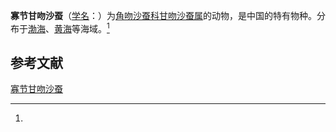 {{Speciesbox
| name = 寡节甘吻沙蚕
| status = 
| status_system = 
| image = 
| genus = Glycinde
| species = gurjanovae
| authority = (Uschakov et Wu, 1962)<ref name='id10491'>{{cite web| url =http://www.bioinfo.cn/db05/BjdwSpecies.php?action=view&id=10491| title =寡节甘吻沙蚕| work =《中国动物物种编目数据库》| publisher =中国科学院微生物研究所| author =中国科学院动物研究所| accessdate =2009-04-16| deadurl =yes| archiveurl =https://web.archive.org/web/20160305060717/http://www.bioinfo.cn/db05/BjdwSpecies.php?action=view&id=10491| archivedate =2016-03-05}}</ref>
}}

'''寡节甘吻沙蚕'''（[[学名|学名]]：{{lang|la|''Glycinde gurjanovae''}}）为[[角吻沙蚕科|角吻沙蚕科]][[甘吻沙蚕属|甘吻沙蚕属]]的动物，是中国的特有物种。分布于[[渤海|渤海]]、[[黄海|黄海]]等海域。<ref name='id10491'/>

== 参考文献 ==
{{reflist}}

{{Wikispecies|Glycinde gurjanovae}}
{{Taxonbar|from=Q948841}}

[[Category:甘吻沙蚕属|寡节甘吻沙蚕]]


{{环节动物小作品}}